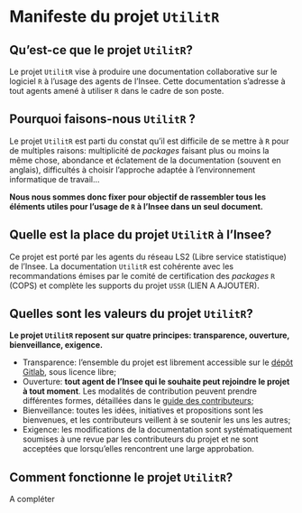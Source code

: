 # Manifeste du projet `UtilitR`

## Qu'est-ce que le projet `UtilitR`?

Le projet `UtilitR` vise à produire une documentation collaborative sur le logiciel `R` à l'usage des agents de l'Insee. Cette documentation s'adresse à tout agents amené à utiliser `R` dans le cadre de son poste.

## Pourquoi faisons-nous `UtilitR` ?

Le projet `UtilitR` est parti du constat qu'il est difficile de se mettre à `R` pour de multiples raisons: multiplicité de _packages_ faisant plus ou moins la même chose, abondance et éclatement de la documentation (souvent en anglais), difficultés à choisir l'approche adaptée à l'environnement informatique de travail...

**Nous nous sommes donc fixer pour objectif de rassembler tous les éléments utiles pour l'usage de `R` à l'Insee dans un seul document.**

## Quelle est la place du projet `UtilitR` à l'Insee?

Ce projet est porté par les agents du réseau LS2 (Libre service statistique) de l'Insee. La documentation `UtilitR` est cohérente avec les recommandations émises par le comité de certification des _packages_ `R` (COPS) et complète les supports du projet `USSR` (LIEN A AJOUTER).

## Quelles sont les valeurs du projet `UtilitR`?

**Le projet `UtilitR` reposent sur quatre principes: transparence, ouverture, bienveillance, exigence.**

- Transparence: l'ensemble du projet est librement accessible sur le [dépôt Gitlab](https://gitlab.com/linogaliana/documentationR), sous licence libre;
- Ouverture: **tout agent de l'Insee qui le souhaite peut rejoindre le projet à tout moment**. Les modalités de contribution peuvent prendre différentes formes, détaillées dans le [guide des contributeurs](CONTRIBUTING.md);
- Bienveillance: toutes les idées, initiatives et propositions sont les bienvenues, et les contributeurs veillent à se soutenir les uns les autres;
- Exigence: les modifications de la documentation sont systématiquement soumises à une revue par les contributeurs du projet et ne sont acceptées que lorsqu'elles rencontrent une large approbation.

## Comment fonctionne le projet `UtilitR`?

A compléter
